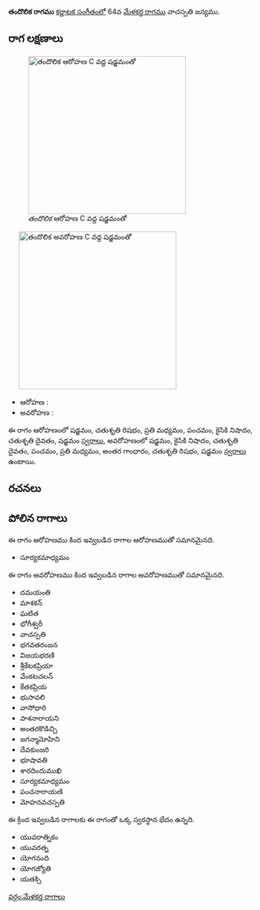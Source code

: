 {{Infobox ragam
	| name          	= తందొలిక
	| synonym	    	= 
	| mela          	= 
	| chakra        	= 
	| janaka        	= 
	| type          	= షడవ-సంపూర్ణ
	| arohanam      	= {{svaraC|S|R2|M2|P|N2|D2|S'}} 
	| avarohanam    	= {{svaraC|S'|N2|D2|P|M2|G3|R2|S}}
	| jeeva         	=
	| chhaya        	=
	| nyasa         	=
	| vishesha      	= 
	| equivalent  		= 
}}
{{కర్ణాటక సంగీత రాగాలు}}
'''తందొలిక రాగము''' [[కర్ణాటక సంగీతం]]లో 64వ [[మేళకర్త రాగము]] వాచస్పతి జన్యము. 


==రాగ లక్షణాలు==
[[Image:tandolika_ar_kb2wiki.png|thumb|right|316px|''తందొలిక'' ఆరోహణ C వద్ద షడ్జమంతో]]
	[[Image:tandolika_av_kb2wiki.png|thumb|right|316px|''తందొలిక'' అవరోహణ C వద్ద షడ్జమంతో]]

* ఆరోహణ : {{svaraC|S|R2|M2|P|N2|D2|S'}} 
* అవరోహణ : {{svaraC|S'|N2|D2|P|M2|G3|R2|S}}

ఈ రాగం ఆరోహణంలో షడ్జమం, చతుశృతి రిషభం, ప్రతి మధ్యమం, పంచమం, కైసికి నిషాదం, చతుశృతి దైవతం, షడ్జమం [[స్వరాలు]], అవరోహణంలో షడ్జమం, కైసికి నిషాదం, చతుశృతి దైవతం, పంచమం, ప్రతి మధ్యమం, అంతర గాంధారం, చతుశృతి రిషభం, షడ్జమం [[స్వరాలు]] ఉంటాయి.

==రచనలు==



==పోలిన రాగాలు==
ఈ రాగం ఆరోహణము కింద ఇవ్వబడిన రాగాల ఆరోహణముతో సమానమైనది.
*  సూర్యకమాధ్యమం

ఈ రాగం అవరోహణము కింద ఇవ్వబడిన రాగాల అవరోహణముతో సమానమైనది.
* దమయంతి
* మాశకన్
*  ఘటిత
* భోగీశ్వరీ
* వాచస్పతి
* భగవతరంజన
* విజయభరణి
* శ్రీకేటకప్రియా
* వేంకటచలన్
* కేతకప్రియ
* భుసావలి
* వాసోధారి
* పాశనారాయని
* అంతరకొడిచ్చి
* జగన్మామోహిని
* దేవకుంజరి
* భూషావతి
* శారదిందుముఖి
*  సూర్యకమాధ్యమం
* పంచనారాయణి
* మోహనవచస్పతి

ఈ క్రింద ఇవ్వబడిన రాగాలకు ఈ రాగంతో ఒక్క స్వరస్థాన భేదం ఉన్నది.
* యువరాత్నికం
* యువరత్న
* యోగనంది
* యోగజ్యోతి
* యతక్సి



[[వర్గం:మేళకర్త రాగాలు]]